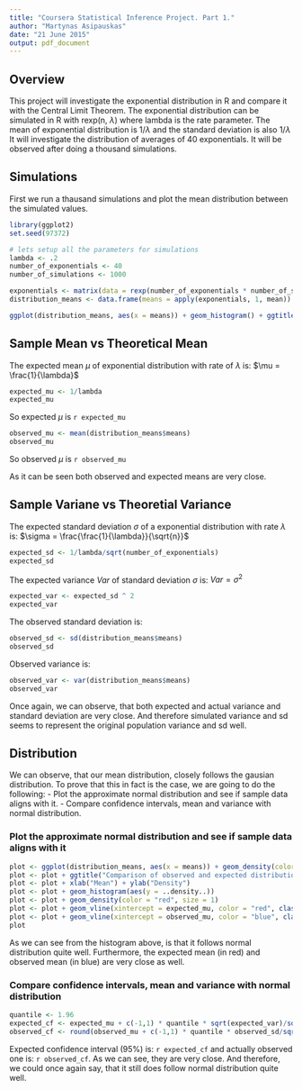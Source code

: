 ---
title: "Coursera Statistical Inference Project. Part 1."
author: "Martynas Asipauskas"
date: "21 June 2015"
output: pdf_document
---
## Overview

This project will investigate the exponential distribution in R and compare it with the Central Limit Theorem. The exponential distribution can be simulated in R with rexp(n, $\lambda$) where lambda is the rate parameter. The mean of exponential distribution is $1/\lambda$ and the standard deviation is also $1/\lambda$ It will investigate the distribution of averages of 40 exponentials. It will be observed after doing a thousand simulations.

## Simulations
First we run a thausand simulations and plot the mean distribution between the simulated values.

```{r, echo=FALSE}
library(ggplot2)
set.seed(97372)

# lets setup all the parameters for simulations
lambda <- .2
number_of_exponentials <- 40
number_of_simulations <- 1000

exponentials <- matrix(data = rexp(number_of_exponentials * number_of_simulations, lambda), nrow = number_of_simulations)
distribution_means <- data.frame(means = apply(exponentials, 1, mean))

ggplot(distribution_means, aes(x = means)) + geom_histogram() + ggtitle("Distribution of sample means\n where lambda is 0.2") + xlab("Mean") + ylab("Count")
```

## Sample Mean vs Theoretical Mean
The expected mean $\mu$ of exponential distribution with rate of $\lambda$ is: $\mu = \frac{1}{\lambda}$

```{r, echo=FALSE}
expected_mu <- 1/lambda
expected_mu
```
So expected $\mu$ is `r expected_mu`

```{r, echo=FALSE}
observed_mu <- mean(distribution_means$means)
observed_mu
```
So observed $\mu$ is `r observed_mu`

As it can be seen both observed and expected means are very close.

## Sample Variane vs Theoretial Variance
The expected standard deviation $\sigma$ of a exponential distribution with rate $\lambda$ is: $\sigma = \frac{\frac{1}{\lambda}}{\sqrt{n}}$

```{r, echo=FALSE}
expected_sd <- 1/lambda/sqrt(number_of_exponentials)
expected_sd
```

The expected variance $Var$ of standard deviation $\sigma$ is: $Var = \sigma^2$
```{r, echo=FALSE}
expected_var <- expected_sd ^ 2
expected_var
```

The observed standard deviation is:
```{r, echo=FALSE}
observed_sd <- sd(distribution_means$means)
observed_sd
```

Observed variance is:
```{r, echo=FALSE}
observed_var <- var(distribution_means$means)
observed_var
```

Once again, we can observe, that both expected and actual variance and standard deviation are very close. And therefore simulated variance and sd seems to represent the original population variance and sd well.

## Distribution
We can observe, that our mean distribution, closely follows the gausian distribution. To prove that this in fact is the case, we are going to do the following:
    - Plot the approximate normal distribution and see if sample data aligns with it.
    - Compare confidence intervals, mean and variance with normal distribution.

### Plot the approximate normal distribution and see if sample data aligns with it
```{r, echo=FALSE}
plot <- ggplot(distribution_means, aes(x = means)) + geom_density(color = "red")
plot <- plot + ggtitle("Comparison of observed and expected distributions") 
plot <- plot + xlab("Mean") + ylab("Density")
plot <- plot + geom_histogram(aes(y = ..density..))
plot <- plot + geom_density(color = "red", size = 1)
plot <- plot + geom_vline(xintercept = expected_mu, color = "red", class("Expected"))
plot <- plot + geom_vline(xintercept = observed_mu, color = "blue", class("Observed"))
plot
```

As we can see from the histogram above, is that it follows normal distribution quite well. Furthermore, the expected mean (in red) and observed mean (in blue) are very close as well.

### Compare confidence intervals, mean and variance with normal distribution
```{r, echo=FALSE}
quantile <- 1.96
expected_cf <- expected_mu + c(-1,1) * quantile * sqrt(expected_var)/sqrt(number_of_exponentials);
observed_cf <- round(observed_mu + c(-1,1) * quantile * observed_sd/sqrt(number_of_exponentials),3)
```

Expected confidence interval (95%) is: `r expected_cf` and actually observed one is: `r observed_cf`.
As we can see, they are very close. And therefore, we could once again say, that it still does follow normal distribution quite well.
